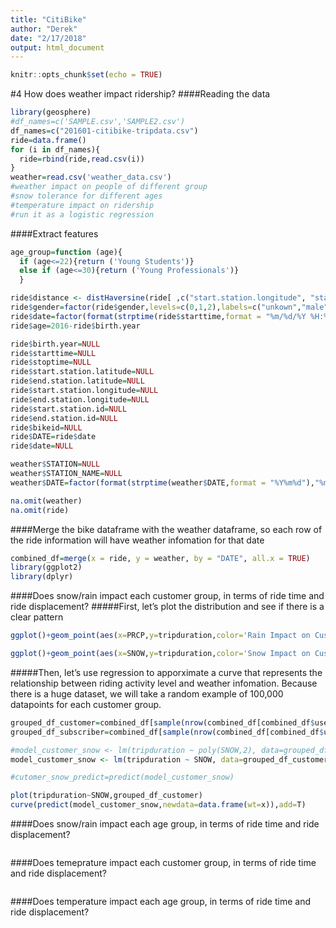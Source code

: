 ```yaml
---
title: "CitiBike"
author: "Derek"
date: "2/17/2018"
output: html_document
---
```



```r
knitr::opts_chunk$set(echo = TRUE)
```

#4 How does weather impact ridership?
####Reading the data
```r
library(geosphere)
#df_names=c('SAMPLE.csv','SAMPLE2.csv')
df_names=c("201601-citibike-tripdata.csv")
ride=data.frame()
for (i in df_names){
  ride=rbind(ride,read.csv(i))
}
weather=read.csv('weather_data.csv')
#weather impact on people of different group
#snow tolerance for different ages
#temperature impact on ridership
#run it as a logistic regression
```
####Extract features
```r
age_group=function (age){
  if (age<=22){return ('Young Students')}
  else if (age<=30){return ('Young Professionals')}
  }

ride$distance <- distHaversine(ride[ ,c("start.station.longitude", "start.station.latitude")],ride[ ,c("end.station.longitude", "end.station.latitude")])
ride$gender=factor(ride$gender,levels=c(0,1,2),labels=c("unkown","male","female"))
ride$date=factor(format(strptime(ride$starttime,format = "%m/%d/%Y %H:%M"),"%m/%d/%Y"))
ride$age=2016-ride$birth.year

ride$birth.year=NULL
ride$starttime=NULL
ride$stoptime=NULL
ride$start.station.latitude=NULL
ride$end.station.latitude=NULL
ride$start.station.longitude=NULL
ride$end.station.longitude=NULL
ride$start.station.id=NULL
ride$end.station.id=NULL
ride$bikeid=NULL
ride$DATE=ride$date
ride$date=NULL

weather$STATION=NULL
weather$STATION_NAME=NULL
weather$DATE=factor(format(strptime(weather$DATE,format = "%Y%m%d"),"%m/%d/%Y"))

na.omit(weather)
na.omit(ride)

```
####Merge the bike dataframe with the weather dataframe, so each row of the ride information will have weather infomation for that date
```r
combined_df=merge(x = ride, y = weather, by = "DATE", all.x = TRUE)
library(ggplot2)
library(dplyr)
```
####Does snow/rain impact each customer group, in terms of ride time and ride displacement?
#####First, let's plot the distribution and see if there is a clear pattern
```r
ggplot()+geom_point(aes(x=PRCP,y=tripduration,color='Rain Impact on Customer'),combined_df[combined_df$usertype=='Customer',])+geom_point(aes(x=PRCP,y=tripduration,color='Rain Impact on Subscriber'),combined_df[combined_df$usertype=='Subscriber',])

ggplot()+geom_point(aes(x=SNOW,y=tripduration,color='Snow Impact on Customer'),combined_df[combined_df$usertype=='Customer',])+geom_point(aes(x=SNOW,y=tripduration,color='Snow Impact on Subscriber'),combined_df[combined_df$usertype=='Subscriber',])
```
#####Then, let's use regression to apporximate a curve that represents the relationship between riding activity level and weather infomation. Because there is a huge dataset, we will take a random example of 100,000 datapoints for each customer group.
```r
grouped_df_customer=combined_df[sample(nrow(combined_df[combined_df$usertype=='Customer',]),100000,replace=TRUE),]
grouped_df_subscriber=combined_df[sample(nrow(combined_df[combined_df$usertype=='Subscriber',]),100000,replace=TRUE),]

#model_customer_snow <- lm(tripduration ~ poly(SNOW,2), data=grouped_df_customer)
model_customer_snow <- lm(tripduration ~ SNOW, data=grouped_df_customer)

#cutomer_snow_predict=predict(model_customer_snow)

plot(tripduration~SNOW,grouped_df_customer)
curve(predict(model_customer_snow,newdata=data.frame(wt=x)),add=T)
```
####Does snow/rain impact each age group, in terms of ride time and ride displacement?
```r

```
####Does temeprature impact each customer group, in terms of ride time and ride displacement?
```r

```
####Does temperature impact each age group, in terms of ride time and ride displacement?
```r

```

